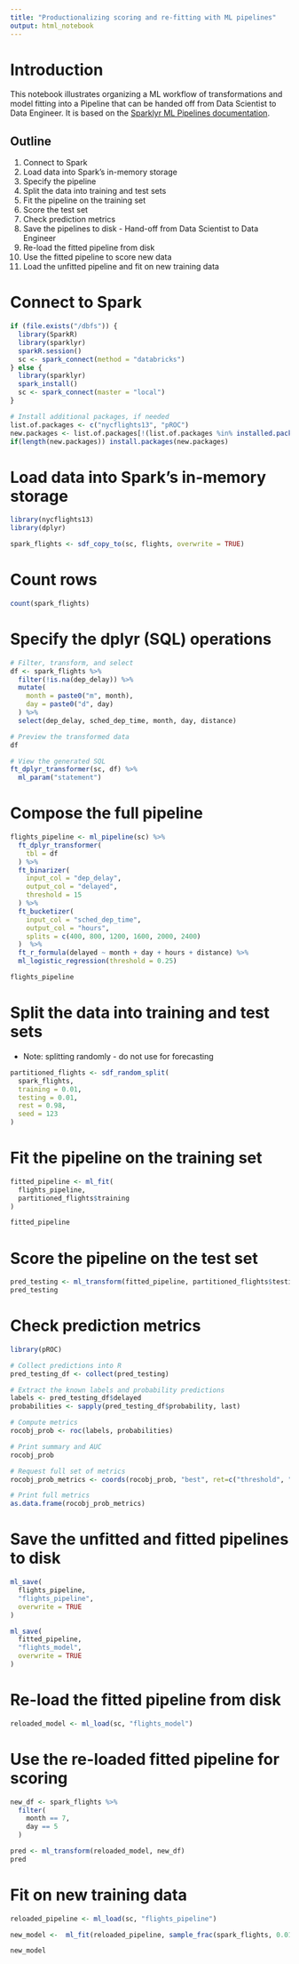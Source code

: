 ```yaml
---
title: "Productionalizing scoring and re-fitting with ML pipelines"
output: html_notebook
---
```

# Introduction

This notebook illustrates organizing a ML workflow of transformations and model fitting into a Pipeline that can be handed off from  Data Scientist to  Data Engineer. It is based on the [Sparklyr ML Pipelines documentation](https://spark.rstudio.com/guides/pipelines/).

## Outline
1. Connect to Spark
2. Load data into Spark's in-memory storage
3. Specify the pipeline
4. Split the data into training and test sets
5. Fit the pipeline on the training set
6. Score the test set
7. Check prediction metrics
8. Save the pipelines to disk - Hand-off from Data Scientist to Data Engineer
9. Re-load the fitted pipeline from disk
10. Use the fitted pipeline to score new data
11. Load the unfitted pipeline and fit on new training data

# Connect to Spark
```r
if (file.exists("/dbfs")) {
  library(SparkR)
  library(sparklyr)
  sparkR.session()
  sc <- spark_connect(method = "databricks")
} else {
  library(sparklyr)
  spark_install()
  sc <- spark_connect(master = "local")
}

# Install additional packages, if needed
list.of.packages <- c("nycflights13", "pROC")
new.packages <- list.of.packages[!(list.of.packages %in% installed.packages()[,"Package"])]
if(length(new.packages)) install.packages(new.packages)
```
# Load data into Spark's in-memory storage
```r
library(nycflights13)
library(dplyr)

spark_flights <- sdf_copy_to(sc, flights, overwrite = TRUE)
```
# Count rows
```r
count(spark_flights)
```
# Specify the dplyr (SQL) operations
```r
# Filter, transform, and select
df <- spark_flights %>%
  filter(!is.na(dep_delay)) %>%
  mutate(
    month = paste0("m", month),
    day = paste0("d", day)
  ) %>%
  select(dep_delay, sched_dep_time, month, day, distance) 

# Preview the transformed data
df

# View the generated SQL 
ft_dplyr_transformer(sc, df) %>%
  ml_param("statement")

```
# Compose the full pipeline
```r
flights_pipeline <- ml_pipeline(sc) %>%
  ft_dplyr_transformer(
    tbl = df
  ) %>%
  ft_binarizer(
    input_col = "dep_delay",
    output_col = "delayed",
    threshold = 15
  ) %>%
  ft_bucketizer(
    input_col = "sched_dep_time",
    output_col = "hours",
    splits = c(400, 800, 1200, 1600, 2000, 2400)
  )  %>%
  ft_r_formula(delayed ~ month + day + hours + distance) %>% 
  ml_logistic_regression(threshold = 0.25)

flights_pipeline
```
# Split the data into training and test sets
- Note: splitting randomly - do not use for forecasting
```r
partitioned_flights <- sdf_random_split(
  spark_flights,
  training = 0.01,
  testing = 0.01,
  rest = 0.98,
  seed = 123
)
```
# Fit the pipeline on the training set
```r
fitted_pipeline <- ml_fit(
  flights_pipeline,
  partitioned_flights$training
)

fitted_pipeline
```
# Score the pipeline on the test set
```r
pred_testing <- ml_transform(fitted_pipeline, partitioned_flights$testing)
pred_testing
```
# Check prediction metrics
```r
library(pROC)

# Collect predictions into R
pred_testing_df <- collect(pred_testing)

# Extract the known labels and probability predictions
labels <- pred_testing_df$delayed
probabilities <- sapply(pred_testing_df$probability, last)

# Compute metrics
rocobj_prob <- roc(labels, probabilities)

# Print summary and AUC
rocobj_prob

# Request full set of metrics
rocobj_prob_metrics <- coords(rocobj_prob, "best", ret=c("threshold", "specificity", "sensitivity", "accuracy", "tn", "tp", "fn", "fp", "npv", "ppv", "1-specificity", "1-sensitivity", "1-accuracy", "1-npv", "1-ppv", "precision", "recall"))

# Print full metrics
as.data.frame(rocobj_prob_metrics)
```
# Save the unfitted and fitted pipelines to disk
```r
ml_save(
  flights_pipeline,
  "flights_pipeline",
  overwrite = TRUE
)

ml_save(
  fitted_pipeline,
  "flights_model",
  overwrite = TRUE
)
```
# Re-load the fitted pipeline from disk
```r
reloaded_model <- ml_load(sc, "flights_model")
```
# Use the re-loaded fitted pipeline for scoring
```r
new_df <- spark_flights %>%
  filter(
    month == 7,
    day == 5
  )

pred <- ml_transform(reloaded_model, new_df)
pred
```
# Fit on new training data
```r
reloaded_pipeline <- ml_load(sc, "flights_pipeline")

new_model <-  ml_fit(reloaded_pipeline, sample_frac(spark_flights, 0.01))

new_model
```
